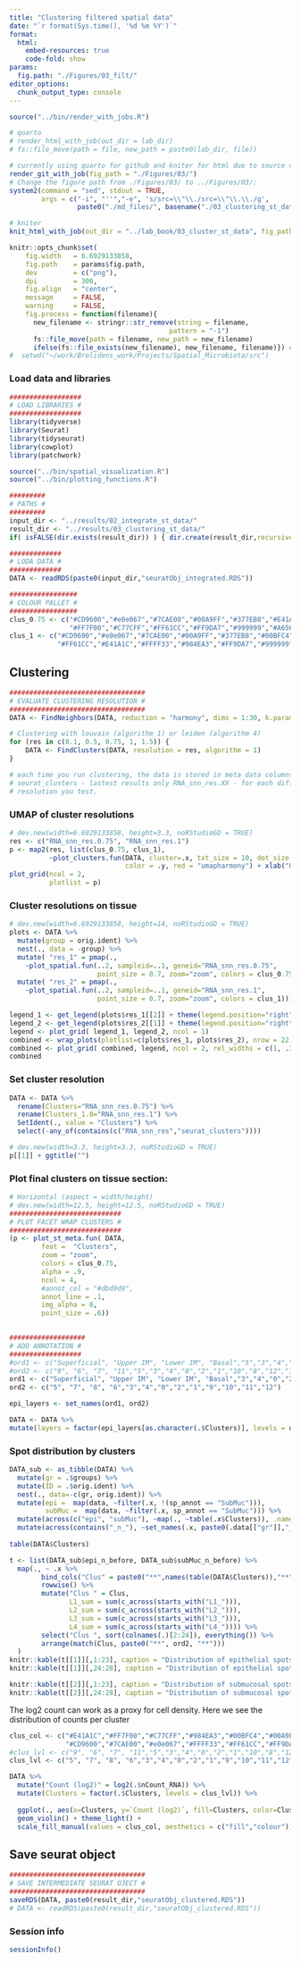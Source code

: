 ```yaml
---
title: "Clustering filtered spatial data"
date: "`r format(Sys.time(), '%d %m %Y')`"
format:
  html:
    embed-resources: true
    code-fold: show
params:
  fig.path: "./Figures/03_filt/"
editor_options: 
  chunk_output_type: console
---
```


```r
source("../bin/render_with_jobs.R")

# quarto
# render_html_with_job(out_dir = lab_dir)
# fs::file_move(path = file, new_path = paste0(lab_dir, file))

# currently using quarto for github and kniter for html due to source code option 
render_git_with_job(fig_path = "./Figures/03/")
# Change the figure path from ./Figures/03/ to ../Figures/03/:
system2(command = "sed", stdout = TRUE,
        args = c("-i", "''","-e", 's/src=\\"\\./src=\\"\\.\\./g',
                 paste0("./md_files/", basename("./03_clustering_st_data.md"))))

# kniter
knit_html_with_job(out_dir = "../lab_book/03_cluster_st_data", fig_path = "./Figures/03/")
```

```r
knitr::opts_chunk$set(
    fig.width   = 6.6929133858,
    fig.path    = params$fig.path,
    dev         = c("png"),
    dpi         = 300,
    fig.align   = "center",
    message     = FALSE,
    warning     = FALSE,
    fig.process = function(filename){
      new_filename <- stringr::str_remove(string = filename, 
                                        pattern = "-1")
      fs::file_move(path = filename, new_path = new_filename)
      ifelse(fs::file_exists(new_filename), new_filename, filename)}) # fix this so that it always move the file into figure folder?
#  setwd("~/work/Brolidens_work/Projects/Spatial_Microbiota/src")
```

### Load data and libraries
```r
##################
# LOAD LIBRARIES #
##################
library(tidyverse)
library(Seurat)
library(tidyseurat)
library(cowplot)
library(patchwork)

source("../bin/spatial_visualization.R")
source("../bin/plotting_functions.R")

#########
# PATHS #
#########
input_dir <- "../results/02_integrate_st_data/"
result_dir <- "../results/03_clustering_st_data/"
if( isFALSE(dir.exists(result_dir)) ) { dir.create(result_dir,recursive = TRUE) }

#############
# LODA DATA #
#############
DATA <- readRDS(paste0(input_dir,"seuratObj_integrated.RDS"))

#################
# COLOUR PALLET #
#################
clus_0.75 <- c("#CD9600","#e0e067","#7CAE00","#00A9FF","#377EB8","#E41A1C","#984EA3",
               "#FF7F00","#C77CFF","#FF61CC","#FF9DA7","#999999","#A65628","#B07AA1", "#FF9DA7")
clus_1 <- c("#CD9600","#e0e067","#7CAE00","#00A9FF","#377EB8","#00BFC4","#FF7F00","#C77CFF",
            "#FF61CC","#E41A1C","#FFFF33","#984EA3","#FF9DA7","#999999","#A65628")
```

## Clustering
```r
##################################
# EVALUATE CLUSTERING RESOLUTION #
##################################
DATA <- FindNeighbors(DATA, reduction = "harmony", dims = 1:30, k.param = 15, prune.SNN = 1/15) 

# Clustering with louvain (algorithm 1) or leiden (algorithm 4)
for (res in c(0.1, 0.5, 0.75, 1, 1.5)) {
    DATA <- FindClusters(DATA, resolution = res, algorithm = 1)
}

# each time you run clustering, the data is stored in meta data columns:
# seurat_clusters - lastest results only RNA_snn_res.XX - for each different
# resolution you test.
```

### UMAP of cluster resolutions
```r
# dev.new(width=6.6929133858, height=3.3, noRStudioGD = TRUE)
res <- c("RNA_snn_res.0.75", "RNA_snn_res.1")
p <- map2(res, list(clus_0.75, clus_1),
          ~plot_clusters.fun(DATA, cluster=.x, txt_size = 10, dot_size = 0.2,
                             color = .y, red = "umapharmony") + xlab("UMAP 1") + ylab("UMAP 2")) 
plot_grid(ncol = 2, 
          plotlist = p)
```

### Cluster resolutions on tissue
```r
# dev.new(width=6.6929133858, height=14, noRStudioGD = TRUE)
plots <- DATA %>%
  mutate(group = orig.ident) %>%
  nest(., data = -group) %>%
  mutate( "res_1" = pmap(., 
    ~plot_spatial.fun(..2, sampleid=..1, geneid="RNA_snn_res.0.75", 
                      point_size = 0.7, zoom="zoom", colors = clus_0.75))) %>%
  mutate( "res_2" = pmap(., 
    ~plot_spatial.fun(..2, sampleid=..1, geneid="RNA_snn_res.1", 
                      point_size = 0.7, zoom="zoom", colors = clus_1)))

legend_1 <- get_legend(plots$res_1[[2]] + theme(legend.position="right"))
legend_2 <- get_legend(plots$res_2[[1]] + theme(legend.position="right"))
legend <- plot_grid( legend_1, legend_2, ncol = 1)
combined <- wrap_plots(plotlist=c(plots$res_1, plots$res_2), nrow = 22, byrow = F) & theme(legend.position="none")
combined <- plot_grid( combined, legend, ncol = 2, rel_widths = c(1, .3)) 
combined
```

### Set cluster resolution
```r
DATA <- DATA %>%
  rename(Clusters="RNA_snn_res.0.75") %>%
  rename(Clusters_1.0="RNA_snn_res.1") %>%
  SetIdent(., value = "Clusters") %>%
  select(-any_of(contains(c("RNA_snn_res","seurat_clusters"))))
```

```r
# dev.new(width=3.3, height=3.3, noRStudioGD = TRUE)
p[[1]] + ggtitle("")
```

### Plot final clusters on tissue section:
```r
# Horizontal (aspect = width/height)
# dev.new(width=12.5, height=12.5, noRStudioGD = TRUE)
############################
# PLOT FACET WRAP CLUSTERS #
############################
(p <- plot_st_meta.fun( DATA,
        feat =  "Clusters",
        zoom = "zoom",
        colors = clus_0.75,
        alpha = .9,
        ncol = 4,
        #annot_col = "#dbd9d9",
        annot_line = .1,
        img_alpha = 0,
        point_size = .6))
      
```

```r
###################
# ADD ANNOTATION #
##################
#ord1 <- c("Superficial", "Upper IM", "Lower IM", "Basal","5","3","4","0","2","1","10","8","12","13","14")
#ord2 <- c("9", "6", "7", "11","5","3","4","0","2","1","10","8","12","13","14")
ord1 <- c("Superficial", "Upper IM", "Lower IM", "Basal","3","4","0","2","1","9","10","11","12")
ord2 <- c("5", "7", "8", "6","3","4","0","2","1","9","10","11","12")

epi_layers <- set_names(ord1, ord2)

DATA <- DATA %>%
mutate(layers = factor(epi_layers[as.character(.$Clusters)], levels = ord1), .after = "orig.ident")
```

### Spot distribution by clusters
```r
DATA_sub <- as_tibble(DATA) %>%
  mutate(gr = .$groups) %>%
  mutate(ID = .$orig.ident) %>%
  nest(., data=-c(gr, orig.ident)) %>%
  mutate(epi =  map(data, ~filter(.x, !(sp_annot == "SubMuc"))),
         subMuc =  map(data, ~filter(.x, sp_annot == "SubMuc"))) %>%
  mutate(across(c("epi", "subMuc"), ~map(., ~table(.x$Clusters)), .names = "{.col}_n_before")) %>%
  mutate(across(contains("_n_"), ~set_names(.x, paste0(.data[["gr"]],"_",.data[["orig.ident"]]))))
      
table(DATA$Clusters)

t <- list(DATA_sub$epi_n_before, DATA_sub$subMuc_n_before) %>%
  map(., ~ .x %>%
        bind_cols("Clus" = paste0("**",names(table(DATA$Clusters)),"**"), .) %>%
        rowwise() %>% 
        mutate("Clus " = Clus,
               L1_sum = sum(c_across(starts_with("L1_"))),
               L2_sum = sum(c_across(starts_with("L2_"))),
               L3_sum = sum(c_across(starts_with("L3_"))),
               L4_sum = sum(c_across(starts_with("L4_")))) %>%
        select("Clus ", sort(colnames(.)[2:24]), everything()) %>%
        arrange(match(Clus, paste0("**", ord2, "**")))
  )
knitr::kable(t[[1]][,1:23], caption = "Distribution of epithelial spots per cluster per subject")
knitr::kable(t[[1]][,24:28], caption = "Distribution of epithelial spots per group")

knitr::kable(t[[2]][,1:23], caption = "Distribution of submucosal spots per cluster per subject")
knitr::kable(t[[2]][,24:28], caption = "Distribution of submucosal spots per group")

```


The log2 count can work as a proxy for cell density. Here we see the distribution of counts per cluster
```r
clus_col <- c("#E41A1C","#FF7F00","#C77CFF","#984EA3","#00BFC4","#00A9FF","#377EB8",
              "#CD9600","#7CAE00","#e0e067","#FFFF33","#FF61CC","#FF9DA7","#999999","#A65628") #,"#B07AA1"
#clus_lvl <- c("9", "6", "7", "11","5","3","4","0","2","1","10","8","12","13","14")
clus_lvl <- c("5", "7", "8", "6","3","4","0","2","1","9","10","11","12")

DATA %>%
  mutate("Count (log2)" = log2(.$nCount_RNA)) %>%
  mutate(Clusters = factor(.$Clusters, levels = clus_lvl)) %>%
  
  ggplot(., aes(x=Clusters, y=`Count (log2)`, fill=Clusters, color=Clusters)) + 
  geom_violin() + theme_light() +
  scale_fill_manual(values = clus_col, aesthetics = c("fill","colour"))

```

## Save seurat object
```r
##################################
# SAVE INTERMEDIATE SEURAT OJECT #
##################################
saveRDS(DATA, paste0(result_dir,"seuratObj_clustered.RDS"))
# DATA <- readRDS(paste0(result_dir,"seuratObj_clustered.RDS"))
```


### Session info
```r
sessionInfo()
```
